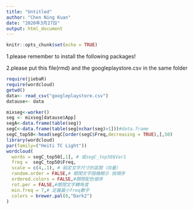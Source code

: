 ```yaml
---
title: "Untitled"
author: "Chen Ning Kuan"
date: "2020年3月27日"
output: html_document
---
```


```r
knitr::opts_chunk$set(echo = TRUE)
```

1.please remember to install the following packages!

2.please put this file(rmd) and the googleplaystore.csv in the same folder

```r
require(jiebaR)
require(wordcloud)
getwd()
data<- read_csv("googleplaystore.csv")
datause<- data

```

```r
mixseg<-worker()
seg <- mixseg[datause$App]
segA<-data.frame(table(seg))
segC<-data.frame(table(seg[nchar(seg)>1]))#data.frame
segC_top50<-head(segC[order(segC$Freq,decreasing = TRUE),],50)
library(wordcloud)
par(family=("Heiti TC Light"))
wordcloud(
  words = segC_top50[,1], # 或segC_top50$Var1
  freq =  segC_top50$Freq, 
  scale = c(4,.1), # 給定文字尺寸的區間（向量）
  random.order = FALSE,# 關閉文字隨機顯示 按順序
  ordered.colors = FALSE,#關閉配色順序
  rot.per = FALSE,#關閉文字轉角度
  min.freq = 7,# 定義最小freq數字 
  colors = brewer.pal(8,"Dark2")
)

```

